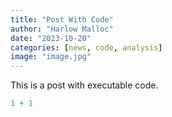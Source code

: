 ```yaml
---
title: "Post With Code"
author: "Harlow Malloc"
date: "2023-10-20"
categories: [news, code, analysis]
image: "image.jpg"
---
```


This is a post with executable code.

```r
1 + 1
```
